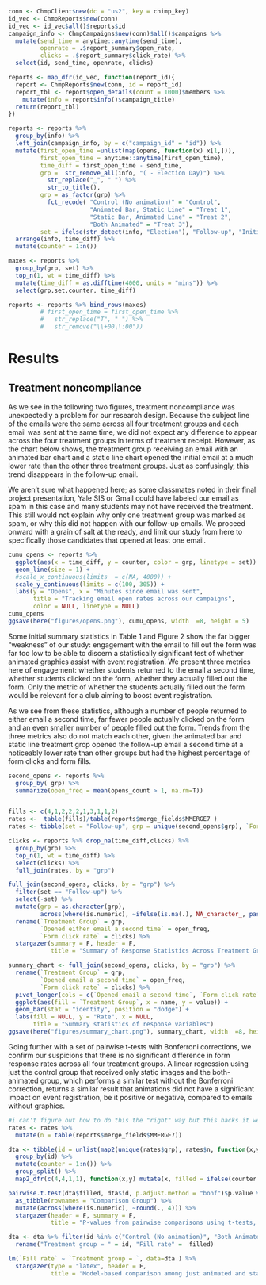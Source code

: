 

```r
conn <- ChmpClient$new(dc = "us2", key = chimp_key)
id_vec <- ChmpReports$new(conn)
id_vec <- id_vec$all()$reports$id
campaign_info <- ChmpCampaigns$new(conn)$all()$campaigns %>% 
  mutate(send_time = anytime::anytime(send_time),
         openrate = .$report_summary$open_rate,
         clicks = .$report_summary$click_rate) %>% 
  select(id, send_time, openrate, clicks) 

reports <- map_dfr(id_vec, function(report_id){
  report <- ChmpReports$new(conn, id = report_id)
  report_tbl <- report$open_details(count = 1000)$members %>% 
    mutate(info = report$info()$campaign_title)
  return(report_tbl)
})

reports <- reports %>% 
  group_by(info) %>% 
  left_join(campaign_info, by = c("campaign_id" = "id")) %>% 
  mutate(first_open_time =unlist(map(opens, function(x) x[1,])),
         first_open_time = anytime::anytime(first_open_time),
         time_diff = first_open_time - send_time,
         grp =  str_remove_all(info, "( - Election Day)") %>% 
           str_replace("_", " ") %>% 
           str_to_title(),
         grp = as_factor(grp) %>% 
           fct_recode( "Control (No animation)" = "Control",
                       "Animated Bar, Static Line" = "Treat 1",
                       "Static Bar, Animated Line" = "Treat 2",
                       "Both Animated" = "Treat 3"),
         set = ifelse(str_detect(info, "Election"), "Follow-up", "Initial")) %>% 
  arrange(info, time_diff) %>% 
  mutate(counter = 1:n())

maxes <- reports %>% 
  group_by(grp, set) %>% 
  top_n(1, wt = time_diff) %>% 
  mutate(time_diff = as.difftime(4000, units = "mins")) %>% 
  select(grp,set,counter, time_diff)

reports <- reports %>% bind_rows(maxes)
         # first_open_time = first_open_time %>% 
         #   str_replace("T", " ") %>% 
         #   str_remove("\\+00\\:00"))

```

# Results

## Treatment noncompliance

As we see in the following two figures, treatment noncompliance was unexpectedly a problem for our research design. Because the subject line of the emails were the same across all four treatment groups and each email was sent at the same time, we did not expect any difference to appear across the four treatment groups in terms of treatment receipt. However, as the chart below shows, the treatment group receiving an email with an animated bar chart and a static line chart opened the initial email at a much lower rate than the other three treatment groups. Just as confusingly, this trend disappears in the follow-up email. 

We aren't sure what happened here; as some classmates noted in their final project presentation, Yale SIS or Gmail could have labeled our email as spam in this case and many students may not have received the treatment. This still would not explain why only one treatment group was marked as spam, or why this did not happen with our follow-up emails. We proceed onward with a grain of salt at the ready, and limit our study from here to specifically those candidates that opened at least one email. 


```r

cumu_opens <- reports %>% 
  ggplot(aes(x = time_diff, y = counter, color = grp, linetype = set)) + 
  geom_line(size = 1) +
  #scale_x_continuous(limits  = c(NA, 4000)) + 
  scale_y_continuous(limits = c(100, 305)) + 
  labs(y = "Opens", x = "Minutes since email was sent", 
       title = "Tracking email open rates across our campaigns",
       color = NULL, linetype = NULL) 
cumu_opens
ggsave(here("figures/opens.png"), cumu_opens, width  =8, height = 5) 

```



Some initial summary statistics in Table 1 and Figure 2 show the far bigger "weakness" of our study: engagement with the email to fill out the form was far too low to be able to discern a statistically significant test of whether animated graphics assist with event registration. We present three metrics here of engagement: whether students returned to the email a second time, whether students clicked on the form, whether they actually filled out the form. Only the metric of whether the students actually filled out the form would be relevant for a club aiming to boost event registration. 

As we see from these statistics, although a number of people returned to either email a second time, far fewer people actually clicked on the form and an even smaller number of people filled out the form. Trends from the three metrics also do not match each other, given the animated bar and static line treatment grop opened the follow-up email a second time at a noticeably lower rate than other groups but had the highest percentage of form clicks and form fills. 


```r

second_opens <- reports %>% 
  group_by( grp) %>% 
  summarize(open_freq = mean(opens_count > 1, na.rm=T))


fills <- c(4,1,2,2,2,1,3,1,1,2)
rates <-  table(fills)/table(reports$merge_fields$MMERGE7 )
rates <- tibble(set = "Follow-up", grp = unique(second_opens$grp), `Form fill rate` = as.numeric(rates)) 

clicks <- reports %>% drop_na(time_diff,clicks) %>% 
  group_by(grp) %>% 
  top_n(1, wt = time_diff) %>% 
  select(clicks) %>% 
  full_join(rates, by = "grp")

full_join(second_opens, clicks, by = "grp") %>% 
  filter(set == "Follow-up") %>% 
  select(-set) %>% 
  mutate(grp = as.character(grp), 
         across(where(is.numeric), ~ifelse(is.na(.), NA_character_, paste0(round(.*100,2), "%")))) %>% 
  rename(`Treatment Group` = grp,
         `Opened either email a second time` = open_freq,
         `Form click rate` = clicks) %>% 
  stargazer(summary = F, header = F, 
            title = "Summary of Response Statistics Across Treatment Groups")

```




```r
summary_chart <- full_join(second_opens, clicks, by = "grp") %>% 
  rename(`Treatment Group` = grp,
         `Opened email a second time` = open_freq,
         `Form click rate` = clicks) %>% 
  pivot_longer(cols = c(`Opened email a second time`, `Form click rate`, `Form fill rate`)) %>% 
  ggplot(aes(fill = `Treatment Group`, x = name, y = value)) + 
  geom_bar(stat = "identity", position = "dodge") + 
  labs(fill = NULL, y = "Rate", x = NULL,
       title = "Summary statistics of response variables")
ggsave(here("figures/summary_chart.png"), summary_chart, width  =8, height = 5) 

```

Going further with a set of pairwise t-tests with Bonferroni corrections, we confirm our suspicions that there is no significant difference in form response rates across all four treatment groups. A linear regression using just the control group that received only static images and the both-animated group, which performs a similar test without the Bonferroni correction, returns a similar result that animations did not have a significant impact on event registration, be it positive or negative, compared to emails without graphics. 

```r

#i can't figure out how to do this the "right" way but this hacks it well enough for our presentation
rates <- rates %>% 
  mutate(n = table(reports$merge_fields$MMERGE7)) 

dta <- tibble(id = unlist(map2(unique(rates$grp), rates$n, function(x,y) rep(x,y)))) %>% 
  group_by(id) %>% 
  mutate(counter = 1:n()) %>% 
  group_split() %>% 
  map2_dfr(c(4,4,1,1), function(x,y) mutate(x, filled = ifelse(counter <=y, 1, 0)))

pairwise.t.test(dta$filled, dta$id, p.adjust.method = "bonf")$p.value %>% 
  as_tibble(rownames = "Comparison Group") %>% 
  mutate(across(where(is.numeric), ~round(., 4))) %>% 
  stargazer(header = F, summary = F,
            title = "P-values from pairwise comparisons using t-tests, pooled SD, and Bonferroni corrections")


```


```r
dta <- dta %>% filter(id %in% c("Control (No animation)", "Both Animated")) %>% 
  rename("Treatment group = " = id, "Fill rate" =  filled)

lm(`Fill rate` ~ `Treatment group = `, data=dta ) %>% 
  stargazer(type = "latex", header = F,
            title = "Model-based comparison among just animated and static (control) treatment groups.") 
  


```